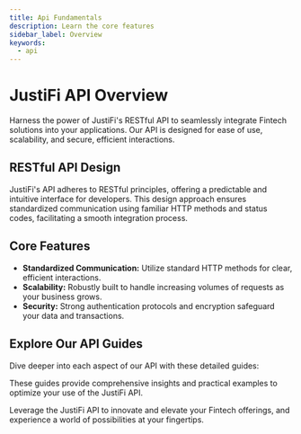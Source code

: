 ```yaml
---
title: Api Fundamentals
description: Learn the core features
sidebar_label: Overview
keywords:
  - api
---
```


# JustiFi API Overview

Harness the power of JustiFi's RESTful API to seamlessly integrate Fintech solutions into your
applications. Our API is designed for ease of use, scalability, and secure, efficient interactions.

## RESTful API Design

JustiFi's API adheres to RESTful principles, offering a predictable and intuitive interface for
developers. This design approach ensures standardized communication using familiar HTTP methods and
status codes, facilitating a smooth integration process.

## Core Features

- **Standardized Communication:** Utilize standard HTTP methods for clear, efficient interactions.
- **Scalability:** Robustly built to handle increasing volumes of requests as your business grows.
- **Security:** Strong authentication protocols and encryption safeguard your data and transactions.

## Explore Our API Guides

Dive deeper into each aspect of our API with these detailed guides:

<!-- - [Authentication](./authentication.mdx): Securely authenticate your API requests. -->
<!-- - [Idempotency](./idempotency.mdx): Ensure reliable and consistent API interactions. -->
<!-- - [HTTP Status Codes](https://developer.justifi.ai/#section/HTTP-Errors): Standardized HTTPS Status and Error Codes. -->
<!-- - [Pagination](./pagination.mdx): Manage large datasets effectively with pagination techniques. -->

These guides provide comprehensive insights and practical examples to optimize your use of the
JustiFi API.

Leverage the JustiFi API to innovate and elevate your Fintech offerings, and experience a world of
possibilities at your fingertips.
